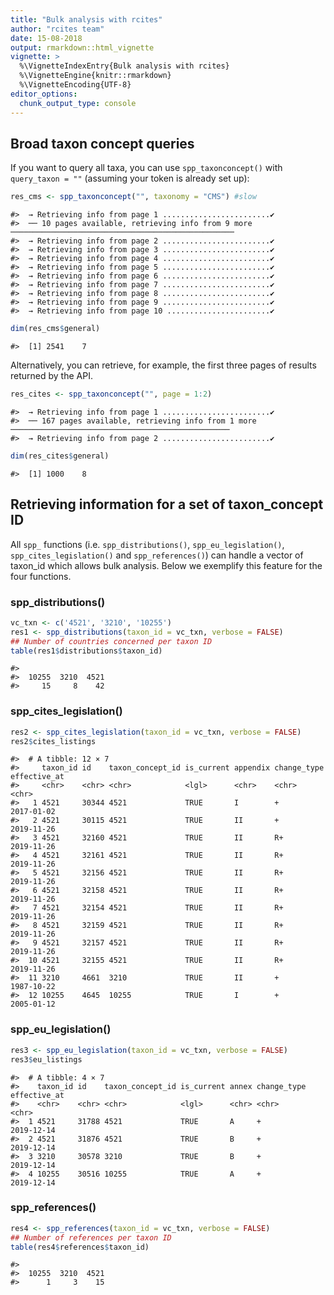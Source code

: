 ```yaml
---
title: "Bulk analysis with rcites"
author: "rcites team"
date: 15-08-2018
output: rmarkdown::html_vignette
vignette: >
  %\VignetteIndexEntry{Bulk analysis with rcites}
  %\VignetteEngine{knitr::rmarkdown}
  %\VignetteEncoding{UTF-8}
editor_options:
  chunk_output_type: console
---
```





## Broad taxon concept queries

If you want to query all taxa, you can use `spp_taxonconcept()` with
`query_taxon = ""` (assuming your token is already set up):


```r
res_cms <- spp_taxonconcept("", taxonomy = "CMS") #slow
```

```
#>  → Retrieving info from page 1 ........................✔
#>  ── 10 pages available, retrieving info from 9 more ──────────────────────────────────────────────────
#>  → Retrieving info from page 2 ........................✔
#>  → Retrieving info from page 3 ........................✔
#>  → Retrieving info from page 4 ........................✔
#>  → Retrieving info from page 5 ........................✔
#>  → Retrieving info from page 6 ........................✔
#>  → Retrieving info from page 7 ........................✔
#>  → Retrieving info from page 8 ........................✔
#>  → Retrieving info from page 9 ........................✔
#>  → Retrieving info from page 10 .......................✔
```

```r
dim(res_cms$general)
```

```
#>  [1] 2541    7
```

Alternatively, you can retrieve, for example, the first three pages of results
returned by the API.


```r
res_cites <- spp_taxonconcept("", page = 1:2)
```

```
#>  → Retrieving info from page 1 ........................✔
#>  ── 167 pages available, retrieving info from 1 more ─────────────────────────────────────────────────
#>  → Retrieving info from page 2 ........................✔
```

```r
dim(res_cites$general)
```

```
#>  [1] 1000    8
```

## Retrieving information for a set of taxon_concept ID

All `spp_` functions (i.e. `spp_distributions()`, `spp_eu_legislation()`,
`spp_cites_legislation()` and `spp_references()`) can handle a vector of
taxon_id which allows bulk analysis.
Below we exemplify this feature for the four functions.

### spp_distributions()


```r
vc_txn <- c('4521', '3210', '10255')
res1 <- spp_distributions(taxon_id = vc_txn, verbose = FALSE)
## Number of countries concerned per taxon ID
table(res1$distributions$taxon_id)
```

```
#>  
#>  10255  3210  4521 
#>     15     8    42
```



### spp_cites_legislation()


```r
res2 <- spp_cites_legislation(taxon_id = vc_txn, verbose = FALSE)
res2$cites_listings
```

```
#>  # A tibble: 12 × 7
#>     taxon_id id    taxon_concept_id is_current appendix change_type effective_at
#>     <chr>    <chr> <chr>            <lgl>      <chr>    <chr>       <chr>       
#>   1 4521     30344 4521             TRUE       I        +           2017-01-02  
#>   2 4521     30115 4521             TRUE       II       +           2019-11-26  
#>   3 4521     32160 4521             TRUE       II       R+          2019-11-26  
#>   4 4521     32161 4521             TRUE       II       R+          2019-11-26  
#>   5 4521     32156 4521             TRUE       II       R+          2019-11-26  
#>   6 4521     32158 4521             TRUE       II       R+          2019-11-26  
#>   7 4521     32154 4521             TRUE       II       R+          2019-11-26  
#>   8 4521     32159 4521             TRUE       II       R+          2019-11-26  
#>   9 4521     32157 4521             TRUE       II       R+          2019-11-26  
#>  10 4521     32155 4521             TRUE       II       R+          2019-11-26  
#>  11 3210     4661  3210             TRUE       II       +           1987-10-22  
#>  12 10255    4645  10255            TRUE       I        +           2005-01-12
```

### spp_eu_legislation()




```r
res3 <- spp_eu_legislation(taxon_id = vc_txn, verbose = FALSE)
res3$eu_listings
```

```
#>  # A tibble: 4 × 7
#>    taxon_id id    taxon_concept_id is_current annex change_type effective_at
#>    <chr>    <chr> <chr>            <lgl>      <chr> <chr>       <chr>       
#>  1 4521     31788 4521             TRUE       A     +           2019-12-14  
#>  2 4521     31876 4521             TRUE       B     +           2019-12-14  
#>  3 3210     30578 3210             TRUE       B     +           2019-12-14  
#>  4 10255    30516 10255            TRUE       A     +           2019-12-14
```


### spp_references()




```r
res4 <- spp_references(taxon_id = vc_txn, verbose = FALSE)
## Number of references per taxon ID
table(res4$references$taxon_id)
```

```
#>  
#>  10255  3210  4521 
#>      1     3    15
```
